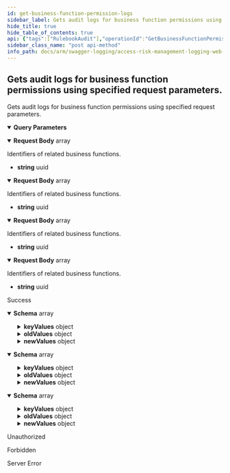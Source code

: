 ```yaml
---
id: get-business-function-permission-logs
sidebar_label: Gets audit logs for business function permissions using specified request parameters.
hide_title: true
hide_table_of_contents: true
api: {"tags":["RulebookAudit"],"operationId":"GetBusinessFunctionPermissionLogs","parameters":[{"name":"fromDate","in":"query","description":"Filter for audit logs by start date.","required":false,"schema":{"type":"string","format":"date-time"}},{"name":"toDate","in":"query","description":"Filter for audit logs by end date.","required":false,"schema":{"type":"string","format":"date-time"}},{"name":"skip","in":"query","description":"Determines how many items should be skipped.","required":false,"schema":{"type":"integer","format":"int32"}},{"name":"take","in":"query","description":"Determines how many items should be taken.","required":false,"schema":{"type":"integer","format":"int32"}}],"requestBody":{"content":{"application/json-patch+json":{"schema":{"uniqueItems":false,"type":"array","items":{"format":"uuid","type":"string"}}},"application/json":{"schema":{"uniqueItems":false,"type":"array","items":{"format":"uuid","type":"string"}}},"text/json":{"schema":{"uniqueItems":false,"type":"array","items":{"format":"uuid","type":"string"}}},"application/*+json":{"schema":{"uniqueItems":false,"type":"array","items":{"format":"uuid","type":"string"}}}},"description":"Identifiers of related business functions."},"responses":{"200":{"description":"Success","content":{"text/plain":{"schema":{"uniqueItems":false,"type":"array","items":{"description":"Represents model for an audit log item. Contains information about what, who and when changed.","type":"object","properties":{"id":{"format":"int64","description":"Identifier of the log item.","type":"integer"},"serviceName":{"description":"Name of the service audit log item belongs to.","type":"string"},"tableName":{"description":"Name of the table audit log item belongs to.","type":"string"},"utcTimestamp":{"format":"date-time","description":"Created date of audit log item, UTC.","type":"string"},"operation":{"enum":["?","i","u","d"],"type":"string"},"user":{"description":"Name of user, who created audit log item.","type":"string"},"keyValues":{"description":"Key values of related entity.","type":"object","additionalProperties":{"type":"object"}},"oldValues":{"description":"Old values of related entity.","type":"object","additionalProperties":{"type":"object"}},"newValues":{"description":"New values of related entity.","type":"object","additionalProperties":{"type":"object"}}}}}},"application/json":{"schema":{"uniqueItems":false,"type":"array","items":{"description":"Represents model for an audit log item. Contains information about what, who and when changed.","type":"object","properties":{"id":{"format":"int64","description":"Identifier of the log item.","type":"integer"},"serviceName":{"description":"Name of the service audit log item belongs to.","type":"string"},"tableName":{"description":"Name of the table audit log item belongs to.","type":"string"},"utcTimestamp":{"format":"date-time","description":"Created date of audit log item, UTC.","type":"string"},"operation":{"enum":["?","i","u","d"],"type":"string"},"user":{"description":"Name of user, who created audit log item.","type":"string"},"keyValues":{"description":"Key values of related entity.","type":"object","additionalProperties":{"type":"object"}},"oldValues":{"description":"Old values of related entity.","type":"object","additionalProperties":{"type":"object"}},"newValues":{"description":"New values of related entity.","type":"object","additionalProperties":{"type":"object"}}}}}},"text/json":{"schema":{"uniqueItems":false,"type":"array","items":{"description":"Represents model for an audit log item. Contains information about what, who and when changed.","type":"object","properties":{"id":{"format":"int64","description":"Identifier of the log item.","type":"integer"},"serviceName":{"description":"Name of the service audit log item belongs to.","type":"string"},"tableName":{"description":"Name of the table audit log item belongs to.","type":"string"},"utcTimestamp":{"format":"date-time","description":"Created date of audit log item, UTC.","type":"string"},"operation":{"enum":["?","i","u","d"],"type":"string"},"user":{"description":"Name of user, who created audit log item.","type":"string"},"keyValues":{"description":"Key values of related entity.","type":"object","additionalProperties":{"type":"object"}},"oldValues":{"description":"Old values of related entity.","type":"object","additionalProperties":{"type":"object"}},"newValues":{"description":"New values of related entity.","type":"object","additionalProperties":{"type":"object"}}}}}}}},"401":{"description":"Unauthorized"},"403":{"description":"Forbidden"},"500":{"description":"Server Error"}},"description":"Gets audit logs for business function permissions using specified request parameters.","method":"post","path":"/api/audit/businessFunctionPermissions","jsonRequestBodyExample":["3fa85f64-5717-4562-b3fc-2c963f66afa6"],"info":{"version":"v1","title":"Access Risk Management Logging Web APIs"},"postman":{"name":"Gets audit logs for business function permissions using specified request parameters.","description":{"type":"text/plain"},"url":{"path":["api","audit","businessFunctionPermissions"],"host":["{{baseUrl}}"],"query":[{"disabled":false,"description":{"content":"Filter for audit logs by start date.","type":"text/plain"},"key":"fromDate","value":""},{"disabled":false,"description":{"content":"Filter for audit logs by end date.","type":"text/plain"},"key":"toDate","value":""},{"disabled":false,"description":{"content":"Determines how many items should be skipped.","type":"text/plain"},"key":"skip","value":""},{"disabled":false,"description":{"content":"Determines how many items should be taken.","type":"text/plain"},"key":"take","value":""}],"variable":[]},"header":[{"key":"Content-Type","value":"application/json"},{"key":"Accept","value":"text/plain"}],"method":"POST","body":{"mode":"raw","raw":"\"\"","options":{"raw":{"language":"json"}}}}}
sidebar_class_name: "post api-method"
info_path: docs/arm/swagger-logging/access-risk-management-logging-web-ap-is
---
```



## Gets audit logs for business function permissions using specified request parameters.



Gets audit logs for business function permissions using specified request parameters.

<details style={{"marginBottom":"1rem"}} data-collapsed={false} open={true}><summary style={{}}><strong>Query Parameters</strong></summary><div><ul><ParamsItem className={"paramsItem"} param={{"name":"fromDate","in":"query","description":"Filter for audit logs by start date.","required":false,"schema":{"type":"string","format":"date-time"}}}></ParamsItem><ParamsItem className={"paramsItem"} param={{"name":"toDate","in":"query","description":"Filter for audit logs by end date.","required":false,"schema":{"type":"string","format":"date-time"}}}></ParamsItem><ParamsItem className={"paramsItem"} param={{"name":"skip","in":"query","description":"Determines how many items should be skipped.","required":false,"schema":{"type":"integer","format":"int32"}}}></ParamsItem><ParamsItem className={"paramsItem"} param={{"name":"take","in":"query","description":"Determines how many items should be taken.","required":false,"schema":{"type":"integer","format":"int32"}}}></ParamsItem></ul></div></details><MimeTabs groupId={"mime-type"}><TabItem label={"application/json-patch+json"} value={"application/json-patch+json"}><details style={{}} data-collapsed={false} open={true}><summary style={{"textAlign":"left"}}><strong>Request Body</strong><span style={{"opacity":"0.6"}}> array</span></summary><div style={{"textAlign":"left","marginLeft":"1rem"}}><div style={{"marginTop":"1rem","marginBottom":"1rem"}}>

Identifiers of related business functions.

</div></div><ul style={{"marginLeft":"1rem"}}><li><div><strong>string</strong><span style={{"opacity":"0.6"}}> uuid</span></div></li></ul></details></TabItem><TabItem label={"application/json"} value={"application/json"}><details style={{}} data-collapsed={false} open={true}><summary style={{"textAlign":"left"}}><strong>Request Body</strong><span style={{"opacity":"0.6"}}> array</span></summary><div style={{"textAlign":"left","marginLeft":"1rem"}}><div style={{"marginTop":"1rem","marginBottom":"1rem"}}>

Identifiers of related business functions.

</div></div><ul style={{"marginLeft":"1rem"}}><li><div><strong>string</strong><span style={{"opacity":"0.6"}}> uuid</span></div></li></ul></details></TabItem><TabItem label={"text/json"} value={"text/json"}><details style={{}} data-collapsed={false} open={true}><summary style={{"textAlign":"left"}}><strong>Request Body</strong><span style={{"opacity":"0.6"}}> array</span></summary><div style={{"textAlign":"left","marginLeft":"1rem"}}><div style={{"marginTop":"1rem","marginBottom":"1rem"}}>

Identifiers of related business functions.

</div></div><ul style={{"marginLeft":"1rem"}}><li><div><strong>string</strong><span style={{"opacity":"0.6"}}> uuid</span></div></li></ul></details></TabItem><TabItem label={"application/*+json"} value={"application/*+json"}><details style={{}} data-collapsed={false} open={true}><summary style={{"textAlign":"left"}}><strong>Request Body</strong><span style={{"opacity":"0.6"}}> array</span></summary><div style={{"textAlign":"left","marginLeft":"1rem"}}><div style={{"marginTop":"1rem","marginBottom":"1rem"}}>

Identifiers of related business functions.

</div></div><ul style={{"marginLeft":"1rem"}}><li><div><strong>string</strong><span style={{"opacity":"0.6"}}> uuid</span></div></li></ul></details></TabItem></MimeTabs><div><ApiTabs><TabItem label={"200"} value={"200"}><div>

Success

</div><div><MimeTabs groupId={"mime-type"}><TabItem label={"text/plain"} value={"text/plain"}><SchemaTabs groupId={"schema-tabs"}><TabItem label={"Schema"} value={"Schema"}><details style={{}} data-collapsed={false} open={true}><summary style={{"textAlign":"left"}}><strong>Schema</strong><span style={{"opacity":"0.6"}}> array</span></summary><div style={{"textAlign":"left","marginLeft":"1rem"}}></div><ul style={{"marginLeft":"1rem"}}><SchemaItem collapsible={false} name={"id"} required={false} schemaDescription={"Identifier of the log item."} schemaName={"int64"} qualifierMessage={undefined} defaultValue={undefined}></SchemaItem><SchemaItem collapsible={false} name={"serviceName"} required={false} schemaDescription={"Name of the service audit log item belongs to."} schemaName={"string"} qualifierMessage={undefined} defaultValue={undefined}></SchemaItem><SchemaItem collapsible={false} name={"tableName"} required={false} schemaDescription={"Name of the table audit log item belongs to."} schemaName={"string"} qualifierMessage={undefined} defaultValue={undefined}></SchemaItem><SchemaItem collapsible={false} name={"utcTimestamp"} required={false} schemaDescription={"Created date of audit log item, UTC."} schemaName={"date-time"} qualifierMessage={undefined} defaultValue={undefined}></SchemaItem><SchemaItem collapsible={false} name={"operation"} required={false} schemaDescription={undefined} schemaName={"string"} qualifierMessage={"**Possible values:** [`?`, `i`, `u`, `d`]"} defaultValue={undefined}></SchemaItem><SchemaItem collapsible={false} name={"user"} required={false} schemaDescription={"Name of user, who created audit log item."} schemaName={"string"} qualifierMessage={undefined} defaultValue={undefined}></SchemaItem><SchemaItem collapsible={true} className={"schemaItem"}><details style={{}}><summary style={{}}><strong>keyValues</strong><span style={{"opacity":"0.6"}}> object</span></summary><div style={{"marginLeft":"1rem"}}><div style={{"marginTop":".5rem","marginBottom":".5rem"}}>

Key values of related entity.

</div><li><div><code>property name*</code><span style={{"opacity":"0.6"}}> object</span></div></li></div></details></SchemaItem><SchemaItem collapsible={true} className={"schemaItem"}><details style={{}}><summary style={{}}><strong>oldValues</strong><span style={{"opacity":"0.6"}}> object</span></summary><div style={{"marginLeft":"1rem"}}><div style={{"marginTop":".5rem","marginBottom":".5rem"}}>

Old values of related entity.

</div><li><div><code>property name*</code><span style={{"opacity":"0.6"}}> object</span></div></li></div></details></SchemaItem><SchemaItem collapsible={true} className={"schemaItem"}><details style={{}}><summary style={{}}><strong>newValues</strong><span style={{"opacity":"0.6"}}> object</span></summary><div style={{"marginLeft":"1rem"}}><div style={{"marginTop":".5rem","marginBottom":".5rem"}}>

New values of related entity.

</div><li><div><code>property name*</code><span style={{"opacity":"0.6"}}> object</span></div></li></div></details></SchemaItem></ul></details></TabItem></SchemaTabs></TabItem><TabItem label={"application/json"} value={"application/json"}><SchemaTabs groupId={"schema-tabs"}><TabItem label={"Schema"} value={"Schema"}><details style={{}} data-collapsed={false} open={true}><summary style={{"textAlign":"left"}}><strong>Schema</strong><span style={{"opacity":"0.6"}}> array</span></summary><div style={{"textAlign":"left","marginLeft":"1rem"}}></div><ul style={{"marginLeft":"1rem"}}><SchemaItem collapsible={false} name={"id"} required={false} schemaDescription={"Identifier of the log item."} schemaName={"int64"} qualifierMessage={undefined} defaultValue={undefined}></SchemaItem><SchemaItem collapsible={false} name={"serviceName"} required={false} schemaDescription={"Name of the service audit log item belongs to."} schemaName={"string"} qualifierMessage={undefined} defaultValue={undefined}></SchemaItem><SchemaItem collapsible={false} name={"tableName"} required={false} schemaDescription={"Name of the table audit log item belongs to."} schemaName={"string"} qualifierMessage={undefined} defaultValue={undefined}></SchemaItem><SchemaItem collapsible={false} name={"utcTimestamp"} required={false} schemaDescription={"Created date of audit log item, UTC."} schemaName={"date-time"} qualifierMessage={undefined} defaultValue={undefined}></SchemaItem><SchemaItem collapsible={false} name={"operation"} required={false} schemaDescription={undefined} schemaName={"string"} qualifierMessage={"**Possible values:** [`?`, `i`, `u`, `d`]"} defaultValue={undefined}></SchemaItem><SchemaItem collapsible={false} name={"user"} required={false} schemaDescription={"Name of user, who created audit log item."} schemaName={"string"} qualifierMessage={undefined} defaultValue={undefined}></SchemaItem><SchemaItem collapsible={true} className={"schemaItem"}><details style={{}}><summary style={{}}><strong>keyValues</strong><span style={{"opacity":"0.6"}}> object</span></summary><div style={{"marginLeft":"1rem"}}><div style={{"marginTop":".5rem","marginBottom":".5rem"}}>

Key values of related entity.

</div><li><div><code>property name*</code><span style={{"opacity":"0.6"}}> object</span></div></li></div></details></SchemaItem><SchemaItem collapsible={true} className={"schemaItem"}><details style={{}}><summary style={{}}><strong>oldValues</strong><span style={{"opacity":"0.6"}}> object</span></summary><div style={{"marginLeft":"1rem"}}><div style={{"marginTop":".5rem","marginBottom":".5rem"}}>

Old values of related entity.

</div><li><div><code>property name*</code><span style={{"opacity":"0.6"}}> object</span></div></li></div></details></SchemaItem><SchemaItem collapsible={true} className={"schemaItem"}><details style={{}}><summary style={{}}><strong>newValues</strong><span style={{"opacity":"0.6"}}> object</span></summary><div style={{"marginLeft":"1rem"}}><div style={{"marginTop":".5rem","marginBottom":".5rem"}}>

New values of related entity.

</div><li><div><code>property name*</code><span style={{"opacity":"0.6"}}> object</span></div></li></div></details></SchemaItem></ul></details></TabItem></SchemaTabs></TabItem><TabItem label={"text/json"} value={"text/json"}><SchemaTabs groupId={"schema-tabs"}><TabItem label={"Schema"} value={"Schema"}><details style={{}} data-collapsed={false} open={true}><summary style={{"textAlign":"left"}}><strong>Schema</strong><span style={{"opacity":"0.6"}}> array</span></summary><div style={{"textAlign":"left","marginLeft":"1rem"}}></div><ul style={{"marginLeft":"1rem"}}><SchemaItem collapsible={false} name={"id"} required={false} schemaDescription={"Identifier of the log item."} schemaName={"int64"} qualifierMessage={undefined} defaultValue={undefined}></SchemaItem><SchemaItem collapsible={false} name={"serviceName"} required={false} schemaDescription={"Name of the service audit log item belongs to."} schemaName={"string"} qualifierMessage={undefined} defaultValue={undefined}></SchemaItem><SchemaItem collapsible={false} name={"tableName"} required={false} schemaDescription={"Name of the table audit log item belongs to."} schemaName={"string"} qualifierMessage={undefined} defaultValue={undefined}></SchemaItem><SchemaItem collapsible={false} name={"utcTimestamp"} required={false} schemaDescription={"Created date of audit log item, UTC."} schemaName={"date-time"} qualifierMessage={undefined} defaultValue={undefined}></SchemaItem><SchemaItem collapsible={false} name={"operation"} required={false} schemaDescription={undefined} schemaName={"string"} qualifierMessage={"**Possible values:** [`?`, `i`, `u`, `d`]"} defaultValue={undefined}></SchemaItem><SchemaItem collapsible={false} name={"user"} required={false} schemaDescription={"Name of user, who created audit log item."} schemaName={"string"} qualifierMessage={undefined} defaultValue={undefined}></SchemaItem><SchemaItem collapsible={true} className={"schemaItem"}><details style={{}}><summary style={{}}><strong>keyValues</strong><span style={{"opacity":"0.6"}}> object</span></summary><div style={{"marginLeft":"1rem"}}><div style={{"marginTop":".5rem","marginBottom":".5rem"}}>

Key values of related entity.

</div><li><div><code>property name*</code><span style={{"opacity":"0.6"}}> object</span></div></li></div></details></SchemaItem><SchemaItem collapsible={true} className={"schemaItem"}><details style={{}}><summary style={{}}><strong>oldValues</strong><span style={{"opacity":"0.6"}}> object</span></summary><div style={{"marginLeft":"1rem"}}><div style={{"marginTop":".5rem","marginBottom":".5rem"}}>

Old values of related entity.

</div><li><div><code>property name*</code><span style={{"opacity":"0.6"}}> object</span></div></li></div></details></SchemaItem><SchemaItem collapsible={true} className={"schemaItem"}><details style={{}}><summary style={{}}><strong>newValues</strong><span style={{"opacity":"0.6"}}> object</span></summary><div style={{"marginLeft":"1rem"}}><div style={{"marginTop":".5rem","marginBottom":".5rem"}}>

New values of related entity.

</div><li><div><code>property name*</code><span style={{"opacity":"0.6"}}> object</span></div></li></div></details></SchemaItem></ul></details></TabItem></SchemaTabs></TabItem></MimeTabs></div></TabItem><TabItem label={"401"} value={"401"}><div>

Unauthorized

</div><div></div></TabItem><TabItem label={"403"} value={"403"}><div>

Forbidden

</div><div></div></TabItem><TabItem label={"500"} value={"500"}><div>

Server Error

</div><div></div></TabItem></ApiTabs></div>
      